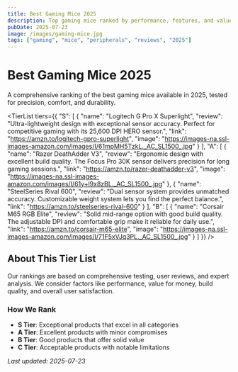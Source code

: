 ```yaml
---
title: Best Gaming Mice 2025
description: Top gaming mice ranked by performance, features, and value
pubDate: 2025-07-23
image: /images/gaming-mice.jpg
tags: ["gaming", "mice", "peripherals", "reviews", "2025"]
---
```



# Best Gaming Mice 2025

A comprehensive ranking of the best gaming mice available in 2025, tested for precision, comfort, and durability.

<TierList
  tiers={{
      "S": [
          {
              "name": "Logitech G Pro X Superlight",
              "review": "Ultra-lightweight design with exceptional sensor accuracy. Perfect for competitive gaming with its 25,600 DPI HERO sensor.",
              "link": "https://amzn.to/logitech-gpro-superlight",
              "image": "https://images-na.ssl-images-amazon.com/images/I/61mpMH5TzkL._AC_SL1500_.jpg"
          }
      ],
      "A": [
          {
              "name": "Razer DeathAdder V3",
              "review": "Ergonomic design with excellent build quality. The Focus Pro 30K sensor delivers precision for long gaming sessions.",
              "link": "https://amzn.to/razer-deathadder-v3",
              "image": "https://images-na.ssl-images-amazon.com/images/I/61y+l9x8zBL._AC_SL1500_.jpg"
          },
          {
              "name": "SteelSeries Rival 600",
              "review": "Dual sensor system provides unmatched accuracy. Customizable weight system lets you find the perfect balance.",
              "link": "https://amzn.to/steelseries-rival-600"
          }
      ],
      "B": [
          {
              "name": "Corsair M65 RGB Elite",
              "review": "Solid mid-range option with good build quality. The adjustable DPI and comfortable grip make it reliable for daily use.",
              "link": "https://amzn.to/corsair-m65-elite",
              "image": "https://images-na.ssl-images-amazon.com/images/I/71F5xVJq3PL._AC_SL1500_.jpg"
          }
      ]
  }}
/>

## About This Tier List

Our rankings are based on comprehensive testing, user reviews, and expert analysis. We consider factors like performance, value for money, build quality, and overall user satisfaction.

### How We Rank

- **S Tier**: Exceptional products that excel in all categories
- **A Tier**: Excellent products with minor compromises
- **B Tier**: Good products that offer solid value
- **C Tier**: Acceptable products with notable limitations

*Last updated: 2025-07-23*
